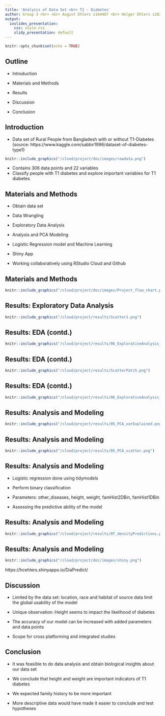 ```yaml
---
title: 'Analysis of Data Set <br> T1 - Diabetes'
author: Group 3 <br> <br> August Ehlers s164487 <br> Holger Ehlers s182521 <br> Kiara Szakter s202504 <br> Ranjitha Sekhar s210271
output:
  ioslides_presentation: 
    css: style.css
    slidy_presentation: default
---
```

```r
knitr::opts_chunk$set(echo = TRUE)
```
## Outline
- Introduction

- Materials and Methods

- Results 

- Discussion

- Conclusion

## Introduction
- Data set of Rural People from Bangladesh with or without T1-Diabetes 
(source: https://www.kaggle.com/sabbir1996/dataset-of-diabetes-type1)
```r
knitr::include_graphics("/cloud/project/doc/images/rawdata.png")
```
- Contains 306 data points and 22 variables
- Classify people with T1 diabetes and explore important variables for T1 diabetes

## Materials and Methods
- Obtain data set 

- Data Wrangling

- Exploratory Data Analysis

- Analysis and PCA Modeling

- Logistic Regression model and Machine Learning

- Shiny App

- Working collaboratively using RStudio Cloud and Github

## Materials and Methods
```r
knitr::include_graphics("/cloud/project/doc/images/Project_flow_chart.png")
```

## Results: Exploratory Data Analysis
```r
knitr::include_graphics("/cloud/project/results/Scatter1.png")
```

## Results: EDA (contd.)
```r
knitr::include_graphics("/cloud/project/results/06_ExplorativeAnalysis_Histogram.png")
```

## Results: EDA (contd.)
```r
knitr::include_graphics("/cloud/project/results/ScatterPatch.png")
```

## Results: EDA (contd.)
```r
knitr::include_graphics("/cloud/project/results/06_ExplorativeAnalysis_Density.png")
```

## Results: Analysis and Modeling
```r
knitr::include_graphics("/cloud/project/results/05_PCA_varExplained.png")
```

## Results: Analysis and Modeling
```r
knitr::include_graphics("/cloud/project/results/05_PCA_scatter.png")
```

## Results: Analysis and Modeling
- Logistic regression done using tidymodels

- Perform binary classification

- Parameters: other_diseases, height, weight, famHist2DBin, famHist1DBin

- Assessing the predictive ability of the model

## Results: Analysis and Modeling
```r
knitr::include_graphics("/cloud/project/results/07_densityPredictions.png")
```

## Results: Analysis and Modeling
```r

knitr::include_graphics("/cloud/project/doc/images/shiny.png")
```

https://hcehlers.shinyapps.io/DiaPredict/

## Discussion
- Limited by the data set: location, race and habitat of source data limit the global usability of the model

- Unique observation: Height seems to impact the likelihood of diabetes

- The accuracy of our model can be increased with added parameters and data points

- Scope for cross platforming and integrated studies 

## Conclusion
- It was feasible to do data analysis and obtain biological insights about our data set

- We conclude that height and weight are important indicators of T1 diabetes 

- We expected family history to be more important

- More descriptive data would have made it easier to conclude and test hypotheses